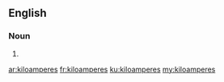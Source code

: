 {{also|kiloampères|kilo-amperes}}
==English==

===Noun===
{{head|en|noun plural form}}

# {{plural of|kiloampere|lang=en}}

[[ar:kiloamperes]]
[[fr:kiloamperes]]
[[ku:kiloamperes]]
[[my:kiloamperes]]